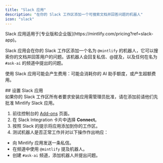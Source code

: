 ```yaml
---
title: "Slack 应用"
description: "在你的 Slack 工作区添加一个可搜索文档并回答问题的机器人"
icon: "slack"
---
```


<Info>
  Slack 应用适用于[专业版和企业版](https://mintlify.com/pricing?ref=slack-app)。
</Info>

Slack 应用会在你的 Slack 工作区添加一个名为 `@mintlify` 的机器人，它可以搜索你的文档并回答用户的问题。该机器人会回复私信、@提及，以及任何在名为 `#ask-ai` 的频道中提出的问题。

使用 Slack 应用可能会产生费用：可能会消耗你的 AI 助手额度，或产生超额费用。



<div id="setting-up-the-slack-app">
  ## 设置 Slack 应用
</div>

<Note>
  如果你的 Slack 工作区所有者要求安装应用需管理员批准，请在添加前请他们先批准 Mintlify Slack 应用。
</Note>

1. 前往控制台的 [Add-ons](https://dashboard.mintlify.com/products/addons) 页面。
2. 在 Slack Integration 卡片中选择 **Connect**。
3. 按照 Slack 的提示将应用添加到你的工作区。
4. 测试机器人是否正常工作并对以下操作作出响应：
  - 向 Mintlify 应用发送一条私信。
  - 在频道中使用 `@mintlify` 提及机器人。
  - 创建 `#ask-ai` 频道，添加机器人并提出问题。

